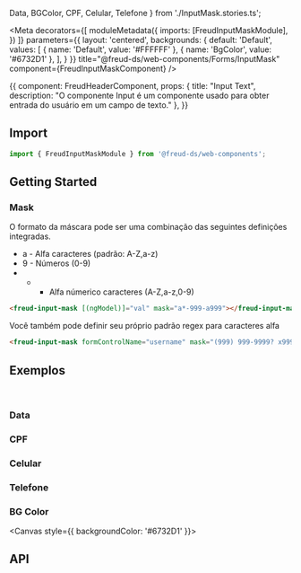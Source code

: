   Data,
  BGColor,
  CPF,
  Celular,
  Telefone
} from './InputMask.stories.ts';

<Meta
  decorators={[
    moduleMetadata({
      imports: [FreudInputMaskModule],
    })
  ]}
  parameters={{
    layout: 'centered',
    backgrounds: {
      default: 'Default',
      values: [
        { name: 'Default', value: '#FFFFFF' },
        { name: 'BgColor', value: '#6732D1' },
      ],
    }
  }}
title="@freud-ds/web-components/Forms/InputMask" component={FreudInputMaskComponent} />

<Story name="Storyname-hidden">
  {{
    component: FreudHeaderComponent,
    props: {
      title: "Input Text",
      description: "O componente Input é um componente usado para obter entrada do usuário em um campo de texto."
    },
  }}
</Story>

## <a id="importing"></a>Import

```ts
import { FreudInputMaskModule } from '@freud-ds/web-components';
```

## Getting Started

### Mask
O formato da máscara pode ser uma combinação das seguintes definições integradas.

- a - Alfa caracteres (padrão: A-Z,a-z)
- 9 - Números (0-9)
- * - Alfa númerico caracteres (A-Z,a-z,0-9)

```html
<freud-input-mask [(ngModel)]="val" mask="a*-999-a999"></freud-input-mask>
```

Você também pode definir seu próprio padrão regex para caracteres alfa

```html
<freud-input-mask formControlName="username" mask="(999) 999-9999? x99999"></freud-input-mask>
```

## <a id="exemplos"></a>Exemplos
<br />

### Data
<Canvas>
  <Story story={Data}/>
</Canvas>

### CPF
<Canvas>
  <Story story={CPF}/>
</Canvas>

### Celular
<Canvas>
  <Story story={Celular}/>
</Canvas>

### Telefone
<Canvas>
  <Story story={Telefone}/>
</Canvas>

### BG Color
<Canvas style={{ backgroundColor: '#6732D1' }}>
  <Story story={BGColor}/>
</Canvas>

## <a id="api"></a>API

<ArgsTable of={FreudInputMaskComponent} />
